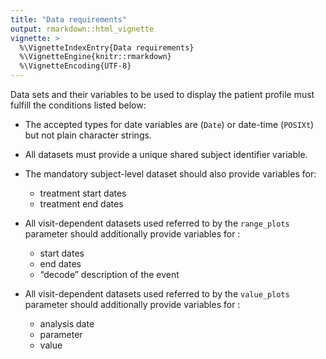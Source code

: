 ```yaml
---
title: "Data requirements"
output: rmarkdown::html_vignette
vignette: >
  %\VignetteIndexEntry{Data requirements}
  %\VignetteEngine{knitr::rmarkdown}
  %\VignetteEncoding{UTF-8}
---
```


Data sets and their variables to be used to display the patient profile must fulfill the conditions listed below:

- The accepted types for date variables are (`Date`) or date-time (`POSIXt`) but not plain character strings.

- All datasets must provide a unique shared subject identifier variable.

- The mandatory subject-level dataset should also provide variables for:
  - treatment start dates
  - treatment end dates

- All visit-dependent datasets used referred to by the `range_plots` parameter should additionally provide variables for :
  - start dates
  - end dates
  - "decode" description of the event

- All visit-dependent datasets used referred to by the `value_plots` parameter should additionally provide variables for :
  - analysis date
  - parameter
  - value
